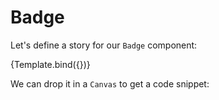 

<!--- This is your Story template function, shown here in React -->


# Badge

Let's define a story for our `Badge` component:

<Story name="halo" args={}>
  {Template.bind({})}
</Story>

We can drop it in a `Canvas` to get a code snippet: